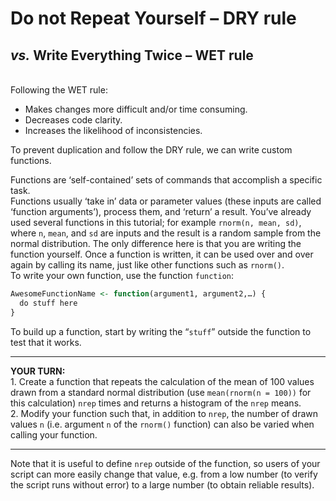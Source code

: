 # **D**o not **R**epeat **Y**ourself – DRY rule

## *vs.* **W**rite **E**verything **T**wice – WET rule

<br/>
Following the WET rule:  

* Makes changes more difficult and/or time consuming.  
* Decreases code clarity.  
* Increases the likelihood of inconsistencies.  

To prevent duplication and follow the DRY rule, we can write custom functions.  

Functions are 'self-contained' sets of commands that accomplish a specific task.   
Functions usually 'take in' data or parameter values (these inputs are called 'function arguments'), process them, and 'return' a result. 
You've already used several functions in this tutorial; for example `rnorm(n, mean, sd)`, where `n`, `mean`, and `sd` are inputs and the result is a random sample from the normal distribution. 
The only difference here is that you are writing the function yourself. 
Once a function is written, it can be used over and over again by calling its name, just like other functions such as `rnorm()`.  
To write your own function, use the function `function`:

```r
AwesomeFunctionName <- function(argument1, argument2,…) {  
  do stuff here  
}
```

To build up a function, start by writing the "`stuff`" outside the function to test that it works.

***

**YOUR TURN:**  
1. Create a function that repeats the calculation of the mean of 100 values drawn from a standard normal distribution (use `mean(rnorm(n = 100))` for this calculation) `nrep` times and returns a histogram of the `nrep` means.  
2. Modify your function such that, in addition to `nrep`, the number of drawn values `n` (i.e. argument `n` of the `rnorm()` function) can also be varied when calling your function. 


***

Note that it is useful to define `nrep` outside of the function, so users of your script can more easily change that value, e.g. from a low number (to verify the script runs without error) to a large number (to obtain reliable results).  

